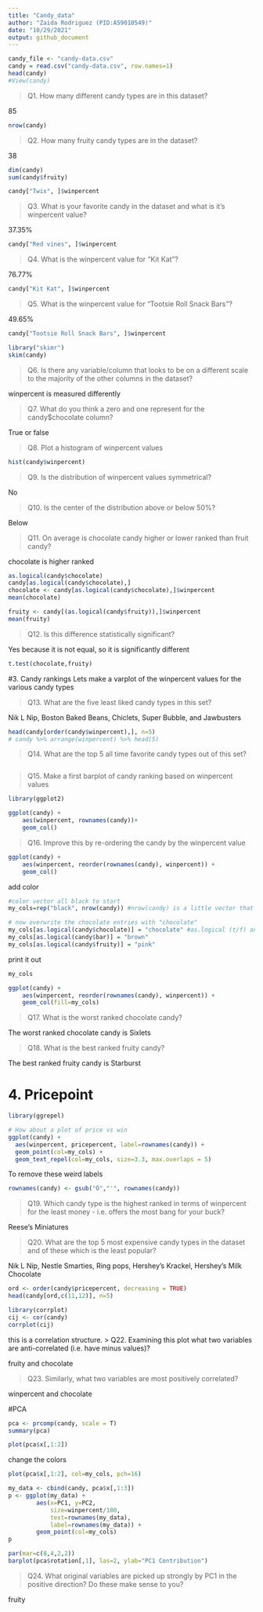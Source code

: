 ```yaml
---
title: "Candy_data"
author: "Zaida Rodriguez (PID:A59010549)"
date: "10/29/2021"
output: github_document
---
```


```r
candy_file <- "candy-data.csv"
candy = read.csv("candy-data.csv", row.names=1)
head(candy)
#View(candy)
```

> Q1. How many different candy types are in this dataset?

85

```r
nrow(candy)
```


> Q2. How many fruity candy types are in the dataset?

38

```r
dim(candy)
sum(candy$fruity)
```

```r
candy["Twix", ]$winpercent
```

> Q3. What is your favorite candy in the dataset and what is it’s winpercent value?

37.35%

```r
candy["Red vines", ]$winpercent
```

> Q4. What is the winpercent value for “Kit Kat”?

76.77%

```r
candy["Kit Kat", ]$winpercent
```

> Q5. What is the winpercent value for “Tootsie Roll Snack Bars”?

49.65% 
```r
candy["Tootsie Roll Snack Bars", ]$winpercent
```

```r
library("skimr")
skim(candy)
```

> Q6. Is there any variable/column that looks to be on a different scale to the majority of the other columns in the dataset?

winpercent is measured differently

> Q7. What do you think a zero and one represent for the candy$chocolate column?

True or false 

> Q8. Plot a histogram of winpercent values

```r
hist(candy$winpercent)
```

> Q9. Is the distribution of winpercent values symmetrical?

No

> Q10. Is the center of the distribution above or below 50%?

Below

> Q11. On average is chocolate candy higher or lower ranked than fruit candy?

chocolate is higher ranked

```r
as.logical(candy$chocolate)
candy[as.logical(candy$chocolate),]
chocolate <- candy[as.logical(candy$chocolate),]$winpercent
mean(chocolate)
```


```r
fruity <- candy[(as.logical(candy$fruity)),]$winpercent
mean(fruity)
```

> Q12. Is this difference statistically significant?

Yes because it is not equal, so it is significantly different

```r
t.test(chocolate,fruity)
```

#3. Candy rankings
Lets make a varplot of the winpercent values for the various candy types

> Q13. What are the five least liked candy types in this set?

Nik L Nip, Boston Baked Beans, Chiclets, Super Bubble, and Jawbusters

```r
head(candy[order(candy$winpercent),], n=5)
# candy %>% arrange(winpercent) %>% head(5)
```

> Q14. What are the top 5 all time favorite candy types out of this set?



```r

```

> Q15. Make a first barplot of candy ranking based on winpercent values

```r
library(ggplot2)

ggplot(candy) +
    aes(winpercent, rownames(candy))+
    geom_col()
```

> Q16. Improve this by re-ordering the candy by the winpercent value

```r
ggplot(candy) +
    aes(winpercent, reorder(rownames(candy), winpercent)) +
    geom_col()
```

add color
```r
#color vector all black to start
my_cols=rep("black", nrow(candy)) #nrow(candy) is a little vector that is the same lenght as candy file

# now overwrite the chocolate entries with "chocolate"
my_cols[as.logical(candy$chocolate)] = "chocolate" #as.logical (t/f) anything is true will be chocolate
my_cols[as.logical(candy$bar)] = "brown"
my_cols[as.logical(candy$fruity)] = "pink"
```

print it out 
```r
my_cols
```

```r
ggplot(candy) +
    aes(winpercent, reorder(rownames(candy), winpercent)) +
    geom_col(fill=my_cols)
```

> Q17. What is the worst ranked chocolate candy?

The worst ranked chocolate candy is Sixlets

> Q18. What is the best ranked fruity candy?

The best ranked fruity candy is Starburst

# 4. Pricepoint

```r
library(ggrepel)

# How about a plot of price vs win
ggplot(candy) +
  aes(winpercent, pricepercent, label=rownames(candy)) +
  geom_point(col=my_cols) + 
  geom_text_repel(col=my_cols, size=3.3, max.overlaps = 5)
```
To remove these weird labels 
```r
rownames(candy) <- gsub("Õ","'", rownames(candy))
```

> Q19. Which candy type is the highest ranked in terms of winpercent for the least money - i.e. offers the most bang for your buck?

Reese's Miniatures

> Q20. What are the top 5 most expensive candy types in the dataset and of these which is the least popular?

Nik L Nip, Nestle Smarties, Ring pops, Hershey's Krackel, Hershey's Milk Chocolate

```r
ord <- order(candy$pricepercent, decreasing = TRUE)
head(candy[ord,c(11,12)], n=5)
```

```r
library(corrplot)
cij <- cor(candy)
corrplot(cij)
```
this is a correlation structure. 
> Q22. Examining this plot what two variables are anti-correlated (i.e. have minus values)?

fruity and chocolate

> Q23. Similarly, what two variables are most positively correlated?

winpercent and chocolate

#PCA

```r
pca <- prcomp(candy, scale = T)
summary(pca)
```

```r
plot(pca$x[,1:2])
```
change the colors
```r
plot(pca$x[,1:2], col=my_cols, pch=16)
```


```r
my_data <- cbind(candy, pca$x[,1:3])
p <- ggplot(my_data) + 
        aes(x=PC1, y=PC2, 
            size=winpercent/100,  
            text=rownames(my_data),
            label=rownames(my_data)) +
        geom_point(col=my_cols)
p
```


```r
par(mar=c(8,4,2,2))
barplot(pca$rotation[,1], las=2, ylab="PC1 Contribution")
```
> Q24. What original variables are picked up strongly by PC1 in the positive direction? Do these make sense to you?

fruity
